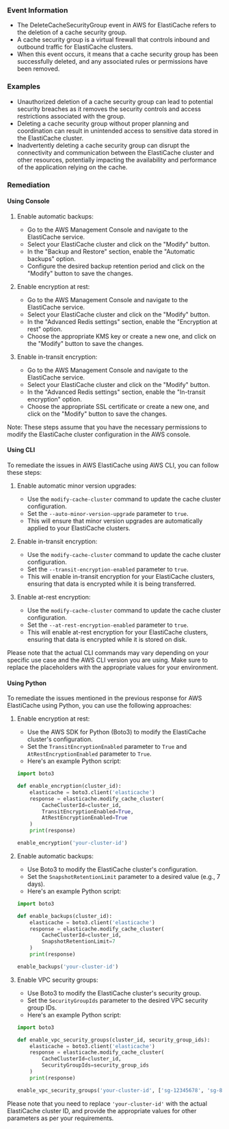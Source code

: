 
### Event Information

- The DeleteCacheSecurityGroup event in AWS for ElastiCache refers to the deletion of a cache security group.
- A cache security group is a virtual firewall that controls inbound and outbound traffic for ElastiCache clusters.
- When this event occurs, it means that a cache security group has been successfully deleted, and any associated rules or permissions have been removed.


### Examples

- Unauthorized deletion of a cache security group can lead to potential security breaches as it removes the security controls and access restrictions associated with the group.
- Deleting a cache security group without proper planning and coordination can result in unintended access to sensitive data stored in the ElastiCache cluster.
- Inadvertently deleting a cache security group can disrupt the connectivity and communication between the ElastiCache cluster and other resources, potentially impacting the availability and performance of the application relying on the cache.

### Remediation

#### Using Console

1. Enable automatic backups: 
   - Go to the AWS Management Console and navigate to the ElastiCache service.
   - Select your ElastiCache cluster and click on the "Modify" button.
   - In the "Backup and Restore" section, enable the "Automatic backups" option.
   - Configure the desired backup retention period and click on the "Modify" button to save the changes.

2. Enable encryption at rest:
   - Go to the AWS Management Console and navigate to the ElastiCache service.
   - Select your ElastiCache cluster and click on the "Modify" button.
   - In the "Advanced Redis settings" section, enable the "Encryption at rest" option.
   - Choose the appropriate KMS key or create a new one, and click on the "Modify" button to save the changes.

3. Enable in-transit encryption:
   - Go to the AWS Management Console and navigate to the ElastiCache service.
   - Select your ElastiCache cluster and click on the "Modify" button.
   - In the "Advanced Redis settings" section, enable the "In-transit encryption" option.
   - Choose the appropriate SSL certificate or create a new one, and click on the "Modify" button to save the changes.

Note: These steps assume that you have the necessary permissions to modify the ElastiCache cluster configuration in the AWS console.

#### Using CLI

To remediate the issues in AWS ElastiCache using AWS CLI, you can follow these steps:

1. Enable automatic minor version upgrades:
   - Use the `modify-cache-cluster` command to update the cache cluster configuration.
   - Set the `--auto-minor-version-upgrade` parameter to `true`.
   - This will ensure that minor version upgrades are automatically applied to your ElastiCache clusters.

2. Enable in-transit encryption:
   - Use the `modify-cache-cluster` command to update the cache cluster configuration.
   - Set the `--transit-encryption-enabled` parameter to `true`.
   - This will enable in-transit encryption for your ElastiCache clusters, ensuring that data is encrypted while it is being transferred.

3. Enable at-rest encryption:
   - Use the `modify-cache-cluster` command to update the cache cluster configuration.
   - Set the `--at-rest-encryption-enabled` parameter to `true`.
   - This will enable at-rest encryption for your ElastiCache clusters, ensuring that data is encrypted while it is stored on disk.

Please note that the actual CLI commands may vary depending on your specific use case and the AWS CLI version you are using. Make sure to replace the placeholders with the appropriate values for your environment.

#### Using Python

To remediate the issues mentioned in the previous response for AWS ElastiCache using Python, you can use the following approaches:

1. Enable encryption at rest:
   - Use the AWS SDK for Python (Boto3) to modify the ElastiCache cluster's configuration.
   - Set the `TransitEncryptionEnabled` parameter to `True` and `AtRestEncryptionEnabled` parameter to `True`.
   - Here's an example Python script:

   ```python
   import boto3

   def enable_encryption(cluster_id):
       elasticache = boto3.client('elasticache')
       response = elasticache.modify_cache_cluster(
           CacheClusterId=cluster_id,
           TransitEncryptionEnabled=True,
           AtRestEncryptionEnabled=True
       )
       print(response)

   enable_encryption('your-cluster-id')
   ```

2. Enable automatic backups:
   - Use Boto3 to modify the ElastiCache cluster's configuration.
   - Set the `SnapshotRetentionLimit` parameter to a desired value (e.g., 7 days).
   - Here's an example Python script:

   ```python
   import boto3

   def enable_backups(cluster_id):
       elasticache = boto3.client('elasticache')
       response = elasticache.modify_cache_cluster(
           CacheClusterId=cluster_id,
           SnapshotRetentionLimit=7
       )
       print(response)

   enable_backups('your-cluster-id')
   ```

3. Enable VPC security groups:
   - Use Boto3 to modify the ElastiCache cluster's security group.
   - Set the `SecurityGroupIds` parameter to the desired VPC security group IDs.
   - Here's an example Python script:

   ```python
   import boto3

   def enable_vpc_security_groups(cluster_id, security_group_ids):
       elasticache = boto3.client('elasticache')
       response = elasticache.modify_cache_cluster(
           CacheClusterId=cluster_id,
           SecurityGroupIds=security_group_ids
       )
       print(response)

   enable_vpc_security_groups('your-cluster-id', ['sg-12345678', 'sg-87654321'])
   ```

Please note that you need to replace `'your-cluster-id'` with the actual ElastiCache cluster ID, and provide the appropriate values for other parameters as per your requirements.

